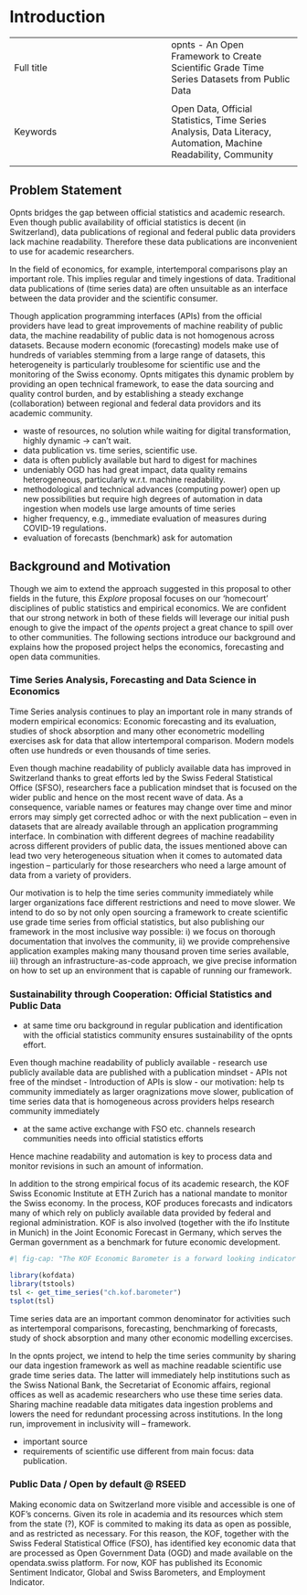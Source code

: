 # Introduction


|  |  |
|:-----|:----|
|   Full title  |  opnts - An Open Framework to Create Scientific Grade Time Series Datasets from Public Data
  |
|  Keywords |  Open Data, Official Statistics, Time Series Analysis, Data Literacy, Automation, Machine Readability, Community
 |


## Problem Statement

 Opnts bridges the gap between official statistics and academic research. Even though public availability of official statistics is decent (in Switzerland), data publications of regional and federal public data providers lack machine readability. Therefore these data publications are inconvenient to use for academic researchers.

 In the field of economics, for example, intertemporal comparisons play an important role. This implies regular and timely ingestions of data. Traditional data publications of (time series data) are often unsuitable as an interface between the data provider and the scientific consumer. 

 <!-- insert bfs excel (example of a data publication that is hard to ingest by a machine)-->
 
 Though application programming interfaces (APIs) from the official providers have lead to great improvements of machine reability of public data, the machine readability of public data is not homogenous across datasets.  Because modern economic (forecasting) models make use of hundreds of variables stemming from a large range of datasets, this heterogeneity is particularly troublesome for scientific use and the monitoring of the Swiss economy. Opnts mitigates this dynamic problem by providing an open technical framework, to ease the data sourcing and quality control burden, and by establishing a steady exchange (collaboration) between regional and federal data providors and its academic community.


- waste of resources, no solution while waiting for digital transformation, highly dynamic -> can't wait.
- data publication vs. time series, scientific use. 
- data is often publicly available but hard to digest for machines
- undeniably OGD has had great impact, data quality remains heterogeneous, particularly w.r.t. machine readability.
- methodological and technical advances (computing power) open up new possibilities but require high degrees of automation in data ingestion when models use large amounts of time series
- higher frequency, e.g., immediate evaluation of measures during COVID-19 regulations. 
- evaluation of forecasts (benchmark) ask for automation

<!-- in 2 ways: 

1. improving & spreading ORD practices (active discussions with FSO, teaching, FAIR principle inclusion)
2. code as communication (framework as a blueprint to communicate what we want to do, as an interim solution).

-> erhöhe abstraktionsniveau, wir haben communication and technisches framework, bilden wissen, was bfs uns gibt, und 2. community building.

:::{.callout-important}

bridging the gap between academia and official statistics. 
way to do it: streamline publication, inclusion across all working packages. share a blueprint process on how to work with public data. 
have different entrypoints for different needs: data, source code, meta data etc. 
code as a communication channel,

::: -->


## Background and Motivation

Though we aim to extend the approach suggested in this proposal to other fields in the future, this *Explore* proposal focuses on our 'homecourt' disciplines of public statistics and empirical economics.
We are confident that our strong network in both of these fields will leverage our initial push enough to give the impact of the *opents* project a great chance to spill over to other communities. 
The following sections introduce our background and explains how the proposed project helps the economics, forecasting and open data communities. 

### Time Series Analysis, Forecasting and Data Science in Economics

Time Series analysis continues to play an important role in many strands of modern empirical economics: 
Economic forecasting and its evaluation, studies of shock absorption and many other econometric modelling exercises ask for data that allow intertemporal comparison. 
Modern models often use hundreds or even thousands of time series. 

Even though machine readability of publicly available data has improved in Switzerland thanks to great efforts led by the Swiss Federal Statistical Office (SFSO), researchers face a publication mindset that is focused on the wider public and hence on the most recent wave of data. 
As a consequence, variable names or features may change over time and minor errors may simply get corrected adhoc or with the next publication – even in datasets that are already available through an application programming interface. 
In combination with different degrees of machine readability across different providers of public data, the issues mentioned above can lead two very heterogeneous situation when it comes to automated data ingestion – particularly for those researchers who need a large amount of data from a variety of providers. 

Our motivation is to help the time series community immediately while larger organizations face different restrictions and need to move slower. 
We intend to do so by not only open sourcing a framework to create scientific use grade time series from official statistics, but also publishing our framework in the most inclusive way possible: 
i) we focus on thorough documentation that involves the community, ii) we provide comprehensive application examples making many thousand proven time series available, iii) through an infrastructure-as-code approach, we give precise information on how to set up an environment that is capable of running our framework. 





### Sustainability through Cooperation: Official Statistics and Public Data

- at same time oru background in regular publication and identification with the official statistics community ensures sustainability of the opnts effort.



Even though machine readability of publicly available 
- research use publicly available data are published with a publication mindset
- APIs not free of the mindset
- Introduction of APIs is slow 
- our motivation: help ts community immediately as larger oragnizations move slower, publication of time series data that is homogeneous across providers helps research community immediately




- at the same active exchange with FSO etc. channels research communities needs into official statistics efforts





Hence machine readability and automation is key to process data and monitor revisions in such an amount of information.


In addition to the strong empirical focus of its academic research, the  KOF Swiss Economic Institute at ETH Zurich has a national mandate to monitor the Swiss economy.
In the process, KOF produces forecasts and indicators many of which rely on publicly available data provided by federal and regional administration. KOF is also involved (together with the ifo Institute in Munich) in the Joint Economic Forecast in Germany, which serves the German government as a benchmark for future economic development.

```r
#| fig-cap: "The KOF Economic Barometer is a forward looking indicator (FLI) for the Swiss economy. It is well received in Switzerland and used as the official FLI for Switzerland by the International Monetary Fund (IMF)."

library(kofdata)
library(tstools)
tsl <- get_time_series("ch.kof.barometer")
tsplot(tsl)


```

Time series data are an important common denominator for activities such as intertemporal comparisons, forecasting, benchmarking of forecasts, study of shock absorption and many other economic modelling excercises. 


In the opnts project, we intend to help the time series community by sharing our data ingestion framework as well as machine readable scientific use grade time series data. 
The latter will immediately help institutions such as the Swiss National Bank, the Secretariat of Economic affairs, regional offices as well as academic researchers who use these time series data. 
Sharing machine readable data mitigates data ingestion problems and lowers the need for redundant processing across institutions. 
In the long run, improvement in inclusivity will -- framework.



<!-- changes: mehr kompakt, mehr academic research (was sind die felder in ökonomischen fachzeitschriften, wo man zeitreihen braucht. gib noch r ts beispiel dazu, wie's automatisiert ausschaut) -->

<!-- bei shock absorption und education wusste nicht wie ich das in den text integriere? the monitoring of shock absorption through fiscal, monetary policy? education by chair gersbach und sturm? -->



- important source
- requirements of scientific use different from main focus: data publication. 





### Public Data / Open by default @ RSEED

Making economic data on Switzerland more visible and accessible is one of KOF's concerns. Given its role in academia and its resources which stem from the state (?), KOF is commited to making its data as open as possible, and as restricted as necessary. For this reason, the KOF, together with the Swiss Federal Statistical Office (FSO), has identified key economic data that are processed as Open Government Data (OGD) and made available on the opendata.swiss platform. For now, KOF has published its Economic Sentiment Indicator, Global and Swiss Barometers, and Employment Indicator. 

<!-- our background in public data, we already have open data, kof data, kof datenservice api, ts explorer -> we already do a lot -->



